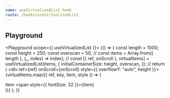 ```yaml
---
name: useVirtualizedList hook
route: /hooks/useVirtualizedList
---
```



## Playground

<Playground scope={{ useVirtualizedList }}>
	{() => {
		const length = 1000;
		const height = 250;
		const overscan = 50;
		//
		const items = Array.from({ length }, (_, index) => index);
		//
		const [{ ref, onScroll }, virtualItems] = useVirtualizedList(items, {
			initialContainerSize: height,
			overscan,
		});
		//
		return (
			<div ref={ref} onScroll={onScroll} style={{ overflowY: "auto", height }}>
				{virtualItems.map(({ ref, key, item, style }) => (
					<div ref={ref} key={key} style={style}>
						item <span style={{ fontSize: 32 }}>{item}</span>
					</div>
				))}
			</div>
		);
	}}
</Playground>
